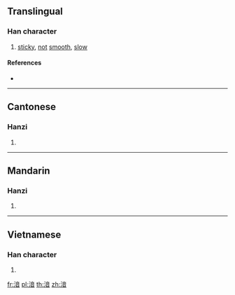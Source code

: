 {{character info/new}}
==Translingual==

===Han character===
{{Han char|rn=85|rad=水|as=09|sn=12|four=30161|canj=EYTA|ids=⿰氵音}}

# {{lb|yue|Cantonese}} [[sticky]], [[not]] [[smooth]], [[slow]]

====References====
* {{Han ref|kx=0636.110|dkj=17811|dj=1043.160|hdz=31684.050|uh=6E46|ud=28230|bh=D9E8|bd=55784}}

----

==Cantonese==

===Hanzi===
{{yue-hanzi|jyut=[[jap1]], [[nap6]]|y=yap1, nap6}}

# {{defn|lang=yue|sort=水09}}

----

==Mandarin==

===Hanzi===
{{cmn-hanzi|pin=[[qì]] ([[qi4]])|wg=ch'i<sup>4</sup>}}

# {{defn|lang=cmn|sort=水09}}

----

==Vietnamese==

===Han character===
{{vi-readings|rs=水09| hanviet = ùm}}

# {{defn|lang=vi|sort=水09}}

[[fr:湆]]
[[pl:湆]]
[[th:湆]]
[[zh:湆]]